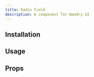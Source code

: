 ```yaml
---
title: Radio Field
description: A component for Wandry UI
---
```


## Installation

<CodeBlockCommand
  __pnpm__="pnpm dlx shadcn@latest add https://wandry-ui.com/r/radio-field.json"
  __npm__="npx shadcn@latest add https://wandry-ui.com/r/radio-field.json"
  __bun__="bunx --bun shadcn@latest add https://wandry-ui.com/r/radio-field.json"
  __yarn__="yarn dlx shadcn@latest add https://wandry-ui.com/r/radio-field.json"
/>

## Usage

<ComponentPreview
  name="radio-field-demo"
  description="A component for Wandry UI"
  align="center"
/>

## Props

<AutoTypeTable
  path="registry/wandry-ui/radio-field.tsx"
  name="RadioFieldProps"
/>
